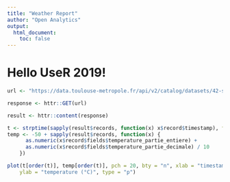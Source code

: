 ```yaml
---
title: "Weather Report"
author: "Open Analytics"
output:
  html_document:
    toc: false
---
```


# Hello UseR 2019!

```r
url <- "https://data.toulouse-metropole.fr/api/v2/catalog/datasets/42-station-meteo-parc-compans-cafarelli/records?rows=20&pretty=false&timezone=UTC"

response <- httr::GET(url)

result <- httr::content(response)

t <- strptime(sapply(result$records, function(x) x$record$timestamp), format = "%Y-%m-%dT%H:%M:%S")
temp <- -50 + sapply(result$records, function(x) {
      as.numeric(x$record$fields$temperature_partie_entiere) +
      as.numeric(x$record$fields$temperature_partie_decimale) / 10
    })

plot(t[order(t)], temp[order(t)], pch = 20, bty = "n", xlab = "timestamp",
    ylab = "temperature (°C)", type = "p")
```
